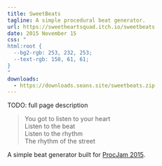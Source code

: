 ```yaml
---
title: SweetBeats
tagline: A simple procedural beat generator.
url: https://sweetheartsquad.itch.io/sweetbeats
date: 2015 November 15
css: "
html:root {
  --bg2-rgb: 253, 232, 253;
  --text-rgb: 158, 61, 61;
}
"
downloads:
  - https://downloads.seans.site/sweetbeats.zip
---
```


TODO: full page description


> You got to listen to your heart  
> Listen to the beat  
> Listen to the rhythm  
> The rhythm of the street

A simple beat generator built for [ProcJam 2015](https://itch.io/jam/procjam).
